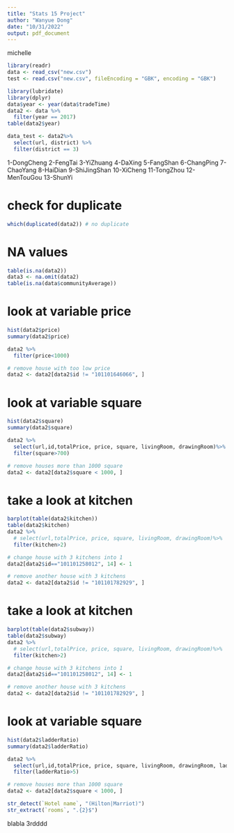 ```yaml
---
title: "Stats 15 Project"
author: "Wanyue Dong"
date: "10/31/2022"
output: pdf_document
---
```


michelle

```r
library(readr)
data <- read_csv("new.csv")
test <- read.csv("new.csv", fileEncoding = "GBK", encoding = "GBK")
```

```r
library(lubridate)
library(dplyr)
data$year <- year(data$tradeTime)
data2 <- data %>%
  filter(year == 2017)
table(data2$year)

data_test <- data2%>%
  select(url, district) %>%
  filter(district == 3)
```

1-DongCheng
2-FengTai
3-YiZhuang
4-DaXing
5-FangShan
6-ChangPing
7-ChaoYang
8-HaiDian 
9-ShiJingShan
10-XiCheng
11-TongZhou
12-MenTouGou
13-ShunYi

# check for duplicate
```r
which(duplicated(data2)) # no duplicate
```

# NA values
```r
table(is.na(data2))
data3 <- na.omit(data2)
table(is.na(data$communityAverage))
```


# look at variable price
```r
hist(data2$price)
summary(data2$price)

data2 %>% 
  filter(price<1000)

# remove house with too low price
data2 <- data2[data2$id != "101101646066", ] 
```

# look at variable square
```r
hist(data2$square)
summary(data2$square)

data2 %>% 
  select(url,id,totalPrice, price, square, livingRoom, drawingRoom)%>%
  filter(square>700)

# remove houses more than 1000 square
data2 <- data2[data2$square < 1000, ] 
```

# take a look at kitchen
```r
barplot(table(data2$kitchen))
table(data2$kitchen)
data2 %>% 
  # select(url,totalPrice, price, square, livingRoom, drawingRoom)%>%
  filter(kitchen>2) 

# change house with 3 kitchens into 1
data2[data2$id=="101101258012", 14] <- 1 

# remove another house with 3 kitchens
data2 <- data2[data2$id != "101101782929", ] 

```


# take a look at kitchen
```r
barplot(table(data2$subway))
table(data2$subway)
data2 %>% 
  # select(url,totalPrice, price, square, livingRoom, drawingRoom)%>%
  filter(kitchen>2) 

# change house with 3 kitchens into 1
data2[data2$id=="101101258012", 14] <- 1 

# remove another house with 3 kitchens
data2 <- data2[data2$id != "101101782929", ] 

```


# look at variable square
```r
hist(data2$ladderRatio)
summary(data2$ladderRatio)

data2 %>% 
  select(url,id,totalPrice, price, square, livingRoom, drawingRoom, ladderRatio)%>%
  filter(ladderRatio>5)

# remove houses more than 1000 square
data2 <- data2[data2$square < 1000, ] 
```




```r
str_detect(`Hotel name`, "(Hilton|Marriot)")
str_extract(`rooms`, ".{2}$")
```


blabla
3rdddd
